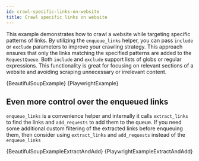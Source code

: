 ```yaml
---
id: crawl-specific-links-on-website
title: Crawl specific links on website
---
```





This example demonstrates how to crawl a website while targeting specific patterns of links. By utilizing the <ApiLink to="class/EnqueueLinksFunction">`enqueue_links`</ApiLink> helper, you can pass `include` or `exclude` parameters to improve your crawling strategy. This approach ensures that only the links matching the specified patterns are added to the <ApiLink to="class/RequestQueue">`RequestQueue`</ApiLink>. Both `include` and `exclude` support lists of globs or regular expressions. This functionality is great for focusing on relevant sections of a website and avoiding scraping unnecessary or irrelevant content.

<Tabs groupId="first-example">
    <TabItem value="BeautifulSoupCrawler" label="BeautifulSoupCrawler">
        <CodeBlock className="language-python">
            {BeautifulSoupExample}
        </CodeBlock>
    </TabItem>
    <TabItem value="PlaywrightCrawler" label="PlaywrightCrawler">
        <CodeBlock className="language-python">
            {PlaywrightExample}
        </CodeBlock>
    </TabItem>
</Tabs>

## Even more control over the enqueued links

<ApiLink to="class/EnqueueLinksFunction">`enqueue_links`</ApiLink> is a convenience helper and internally it calls <ApiLink to="class/ExtractLinksFunction">`extract_links`</ApiLink> to find the links and <ApiLink to="class/AddRequestsFunction">`add_requests`</ApiLink> to add them to the queue. If you need some additional custom filtering of the extracted links before enqueuing them, then consider using <ApiLink to="class/ExtractLinksFunction">`extract_links`</ApiLink> and <ApiLink to="class/AddRequestsFunction">`add_requests`</ApiLink> instead of the <ApiLink to="class/EnqueueLinksFunction">`enqueue_links`</ApiLink>

<Tabs groupId="second-example">
    <TabItem value="BeautifulSoupCrawler" label="BeautifulSoupCrawler">
        <CodeBlock className="language-python">
            {BeautifulSoupExampleExtractAndAdd}
        </CodeBlock>
    </TabItem>
    <TabItem value="PlaywrightCrawler" label="PlaywrightCrawler">
        <CodeBlock className="language-python">
            {PlaywrightExampleExtractAndAdd}
        </CodeBlock>
    </TabItem>
</Tabs>
